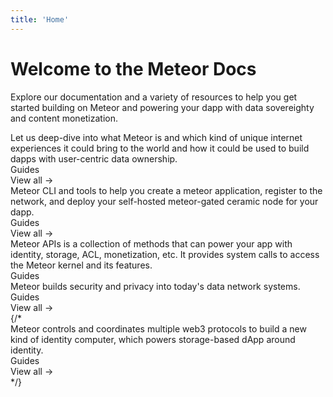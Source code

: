 ```yaml
---
title: 'Home'
---
```



# Welcome to the Meteor Docs

Explore our documentation and a variety of resources to help you get started building on Meteor and
powering your dapp with data sovereighty and content monetization.

<div className="mt-8">
  <Tabs
    items={[
      '👋 Introduction',
      '🛠️ Tutorial',
      '🧑‍💻 API Reference',
      '❓ How it works',
    ]}
  >
    <Tab>
      <div className="mb-8">
        Let us deep-dive into what Meteor is and which kind of unique internet
        experiences it could bring to the world and how it could be used to
        build dapps with user-centric data ownership.
      </div>
      <div className="mb-4 text-xl font-bold">Guides</div>
      <Cards num={2}>
        <Card
          title="What is Meteor?"
          description="A new kind of identity computer to visualize data files over dApps"
          icon="🏆"
          href="/overview"
        />
        <Card
          title="Meteor Wallet"
          description="World's distributed solution for safely hold user's Sign-In with Ethereum signatures"
          icon="💰"
          href="/meteor-wallet"
        />
        <Card
          title="Meteor Cloud"
          description="A cloud drive to store, visualize and monetize all data assets, owner by you"
          icon="💻"
          href="/meteor-cloud"
        />
      </Cards>
      <div className="text-right mt-4">
        <Link href="/overview">View all →</Link>
      </div>
    </Tab>
    <Tab>
      <div className="mb-8">
        Meteor CLI and tools to help you create a meteor application, register
        to the network, and deploy your self-hosted meteor-gated ceramic node
        for your dapp.
      </div>
      <div className="mb-4 text-xl font-bold">Guides</div>
      <Cards num={2}>
        <Card
          title="Key Concepts"
          description="Explanation of several key concepts of Meteor."
          icon="🔑"
          href="/key-concepts"
        />
        <Card
          title="create-meteor-app"
          description="A CLI tool to help you create a meteor application."
          icon="🧩"
          href="/cli-and-tools"
        />
        <Card
          title="Meteor Connector"
          description="A quick guide to get you started with the meteor-connector JS SDK."
          icon="🚀"
          href="/meteor-connector"
        />
      </Cards>
      <div className="text-right mt-4">
        <Link href="/key-concepts">View all →</Link>
      </div>
    </Tab>
    <Tab>
      <div className="mb-8">
        Meteor APIs is a collection of methods that can power your app with
        identity, storage, ACL, monetization, etc. It provides system calls to
        access the Meteor kernel and its features.
      </div>
      <div className="mb-4 text-xl font-bold">Guides</div>
      <Cards num={2}>
        <Card
          title="Wallet APIs"
          description="Wallet-related methods"
          icon="🚀"
          href="/wallet-apis/connectWallet"
        />
        <Card
          title="DApp Store APIs"
          description="APIs for querying DApp Table"
          icon="📝"
          href="/dapp-store-apis/getDappTable"
        />
        <Card
          title="System Calls"
          description="System call functions for building upon Meteor Cloud"
          icon="📝"
          href="/capability/createCapability"
        />
      </Cards>
    </Tab>
    <Tab>
      <div className="mb-8">
        Meteor builds security and privacy into today's data network systems.
      </div>
      <div className="mb-4 text-xl font-bold">Guides</div>
      <Cards num={2}>
        <Card
          title="How it works?"
          description="Protect SIWE signatures & data. Control and coordinate multiple web3 protocols"
          icon="🔒"
          href="/how-it-works"
        />
      </Cards>
      <div className="text-right mt-4">
        <Link href="/how-it-works">View all →</Link>
      </div>
    </Tab>
    {/* <Tab>
      <div className="mb-8">
        Meteor controls and coordinates multiple web3 protocols to build a
        new kind of identity computer, which powers storage-based dApp around
        identity.
      </div>
      <div className="mb-4 text-xl font-bold">Guides</div>
      <Cards num={2}>
        <Card
          title="Data Wallet"
          description="control and coordinate multiple web3 protocols"
          icon="💵"
          href="/system-calls/data-wallet"
        />
        <Card
          title="System Primitives"
          description="control and coordinate multiple web3 protocols"
          icon="🔖"
          href="/system-calls/primitives"
        />
        <Card
          title="Dapp Table"
          description="control and coordinate multiple web3 protocols"
          icon="🎲"
          href="/system-calls/dapp-table"
        />
        <Card
          title="File System"
          description="control and coordinate multiple web3 protocols"
          icon="🗃️"
          href="/system-calls/file-system"
        />
      </Cards>
      <div className="text-right mt-4">
        <Link href="/system-calls">View all →</Link>
      </div>
    </Tab> */}
  </Tabs>
</div>
